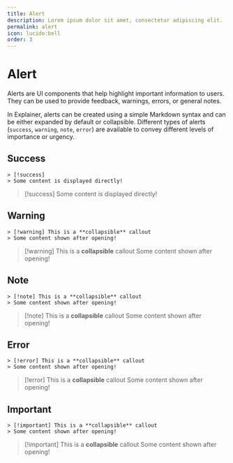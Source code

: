 ```yaml
---
title: Alert
description: Lorem ipsum dolor sit amet, consectetur adipiscing elit.
permalink: alert
icon: lucide:bell
order: 3
---
```

# Alert

Alerts are UI components that help highlight important information to users. They can be used to provide feedback, warnings, errors, or general notes. 

In Explainer, alerts can be created using a simple Markdown syntax and can be either expanded by default or collapsible. Different types of alerts (`success`, `warning`, `note`, `error`) are available to convey different levels of importance or urgency.

## Success

```
> [!success]
> Some content is displayed directly!
```
> [!success]
> Some content is displayed directly!

## Warning

```
> [!warning] This is a **collapsible** callout
> Some content shown after opening!
```
> [!warning] This is a **collapsible** callout
> Some content shown after opening!

## Note

```
> [!note] This is a **collapsible** callout
> Some content shown after opening!
```
> [!note] This is a **collapsible** callout
> Some content shown after opening!

## Error

```
> [!error] This is a **collapsible** callout
> Some content shown after opening!
```
> [!error] This is a **collapsible** callout
> Some content shown after opening!

## Important

```
> [!important] This is a **collapsible** callout
> Some content shown after opening!
```
> [!important] This is a **collapsible** callout
> Some content shown after opening!
